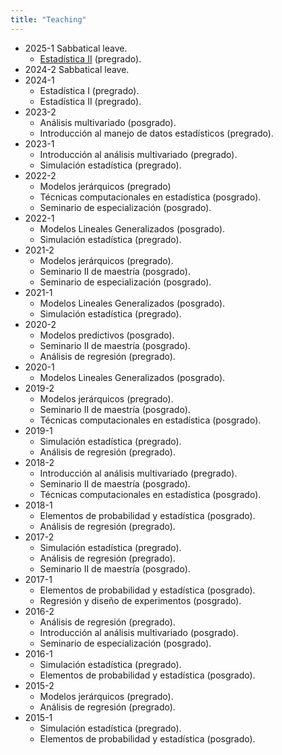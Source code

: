 ```yaml
---
title: "Teaching"
---
```


- 2025-1 Sabbatical leave.
    - [Estadística II](cur_est2.html) (pregrado).
- 2024-2 Sabbatical leave.
- 2024-1
    - Estadística I (pregrado).
    - Estadística II (pregrado).
- 2023-2
    - Análisis multivariado (posgrado).
    - Introducción al manejo de datos estadísticos (pregrado).
- 2023-1
    - Introducción al análisis multivariado (pregrado).
    - Simulación estadística (pregrado).
- 2022-2
    - Modelos jerárquicos (pregrado)
    - Técnicas computacionales en estadística (posgrado).
    - Seminario de especialización (posgrado).
- 2022-1
    - Modelos Lineales Generalizados (posgrado).
    - Simulación estadística (pregrado).
- 2021-2
    - Modelos jerárquicos (pregrado).
    - Seminario II de maestría (posgrado).
    - Seminario de especialización (posgrado).
- 2021-1
    - Modelos Lineales Generalizados (posgrado).
    - Simulación estadística (pregrado).
- 2020-2
    - Modelos predictivos (posgrado).
    - Seminario II de maestría (posgrado).
    - Análisis de regresión (pregrado).
- 2020-1
    - Modelos Lineales Generalizados (posgrado).
- 2019-2
    - Modelos jerárquicos (pregrado).
    - Seminario II de maestría (posgrado).
    - Técnicas computacionales en estadística (posgrado).
- 2019-1
    - Simulación estadística (pregrado).
    - Análisis de regresión (pregrado).
- 2018-2
    - Introducción al análisis multivariado (pregrado).
    - Seminario II de maestría (posgrado).
    - Técnicas computacionales en estadística (posgrado).
- 2018-1
    - Elementos de probabilidad y estadística (posgrado).
    - Análisis de regresión (pregrado).
- 2017-2
    - Simulación estadística (pregrado).
    - Análisis de regresión (pregrado).
    - Seminario II de maestría (posgrado).
- 2017-1
    - Elementos de probabilidad y estadística (posgrado).
    - Regresión y diseño de experimentos (posgrado).
- 2016-2
    - Análisis de regresión (pregrado).
    - Introducción al análisis multivariado (posgrado).
    - Seminario de especialización (posgrado).
- 2016-1
    - Simulación estadística (pregrado).
    - Elementos de probabilidad y estadística (posgrado).
- 2015-2
    - Modelos jerárquicos (pregrado).
    - Análisis de regresión (pregrado).
- 2015-1
    - Simulación estadística (pregrado).
    - Elementos de probabilidad y estadística (posgrado).
    
